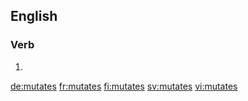 ==English==

===Verb===
{{head|en|verb form}}

# {{en-third-person singular of|mutate}}

[[de:mutates]]
[[fr:mutates]]
[[fi:mutates]]
[[sv:mutates]]
[[vi:mutates]]